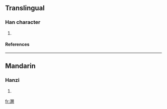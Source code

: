 ==Translingual==
===Han character===
{{Han char|rn=85|rad=水|as=18|sn=21|four=|canj=水日弓人 (EANO)}}
# {{defn|Han|sort=水18}}
====References====
{{Han ref|kx=0663.010|dkj=18760|dj=1072.010|hdz=31794.010|uh=704D|ud=28749}}

----
==Mandarin==
===Hanzi===
{{cmn-hanzi|pin=[[lí]] (li2), [[què]] (que4), [[shī]] (shi1), [[xǐ]] (xi3), [[xiǎn]] (xian3)|wg=li<sup>2</sup>, ch'üeh<sup>4</sup>, shih<sup>1</sup>, hsi<sup>3</sup>, hsien<sup>3</sup>}}
# {{defn|Mandarin}}

[[fr:灍]]
